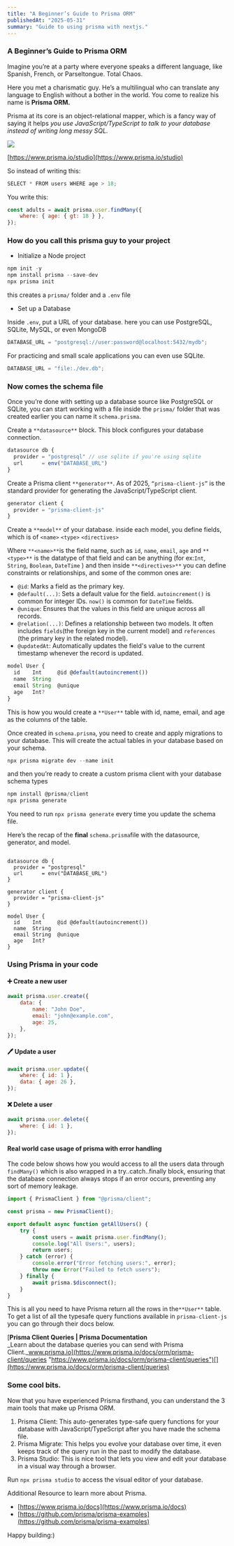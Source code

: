 ```yaml
---
title: "A Beginner’s Guide to Prisma ORM"
publishedAt: "2025-05-31"
summary: "Guide to using prisma with nextjs."
---
```


### A Beginner’s Guide to Prisma ORM

Imagine you’re at a party where everyone speaks a different language, like Spanish, French, or Parseltongue. Total Chaos.

Here you met a charismatic guy. He’s a multilingual who can translate any language to English without a bother in the world. You come to realize his name is **Prisma ORM.**

Prisma at its core is an object-relational mapper, which is a fancy way of saying it helps _you use JavaScript/TypeScript to talk to your database instead of writing long messy SQL._

![](https://cdn-images-1.medium.com/max/900/1*mWr61S1nv5AjtbjDhNuZEA.png)

[https://www.prisma.io/studio](https://www.prisma.io/studio)

So instead of writing this:

```js
SELECT * FROM users WHERE age > 18;
```

You write this:

```js
const adults = await prisma.user.findMany({
    where: { age: { gt: 18 } },
});
```

### How do you call this prisma guy to your project

-   Initialize a Node project

```js
npm init -y
npm install prisma --save-dev
npx prisma init
```

this creates a `prisma/` folder and a `.env` file

-   Set up a Database

Inside `.env`, put a URL of your database. here you can use PostgreSQL, SQLite, MySQL, or even MongoDB

```js
DATABASE_URL = "postgresql://user:password@localhost:5432/mydb";
```

For practicing and small scale applications you can even use SQLite.

```js
DATABASE_URL = "file:./dev.db";
```

### Now comes the schema file

Once you’re done with setting up a database source like PostgreSQL or SQLite, you can start working with a file inside the `prisma/` folder that was created earlier you can name it `schema.prisma`.

Create a `**datasource**` block. This block configures your database connection.

```js
datasource db {
  provider = "postgresql" // use sqlite if you're using sqlite
  url      = env("DATABASE_URL")
}
```

Create a Prisma client `**generator**`. As of 2025, `“prisma-client-js”` is the standard provider for generating the JavaScript/TypeScript client.

```js
generator client {
  provider = "prisma-client-js"
}
```

Create a `**model**` of your database. inside each model, you define fields, which is of `<name>` `<type>` `<directives>`

Where `**<name>**`is the field name, such as `id`, `name`, `email`, `age` and `**<type>**` is the datatype of that field and can be anything (for ex:`Int`, `String`, `Boolean`, `DateTime` ) and then inside `**<directives>**` you can define constraints or relationships, and some of the common ones are:

-   `@id`: Marks a field as the primary key.
-   `@default(...)`: Sets a default value for the field. `autoincrement()` is common for integer IDs. `now()` is common for `DateTime` fields.
-   `@unique`: Ensures that the values in this field are unique across all records.
-   `@relation(...)`: Defines a relationship between two models. It often includes `fields`(the foreign key in the current model) and `references` (the primary key in the related model).
-   `@updatedAt`: Automatically updates the field's value to the current timestamp whenever the record is updated.

```js
model User {
  id    Int     @id @default(autoincrement())
  name  String
  email String  @unique
  age   Int?
}
```

This is how you would create a `**User**` table with id, name, email, and age as the columns of the table.

Once created in `schema.prisma`, you need to create and apply migrations to your database. This will create the actual tables in your database based on your schema.

```js
npx prisma migrate dev --name init
```

and then you’re ready to create a custom prisma client with your database schema types

```js
npm install @prisma/client
npx prisma generate
```

You need to run `npx prisma generate` every time you update the schema file.

Here’s the recap of the **final** `schema.prisma`file with the datasource, generator, and model.

```js// schema.prisma file

datasource db {
  provider = "postgresql"
  url      = env("DATABASE_URL")
}

generator client {
  provider = "prisma-client-js"
}

model User {
  id    Int     @id @default(autoincrement())
  name  String
  email String  @unique
  age   Int?
}
```

### Using Prisma in your code

#### ➕ Create a new user

```js
await prisma.user.create({
    data: {
        name: "John Doe",
        email: "john@example.com",
        age: 25,
    },
});
```

#### 🖊️ Update a user

```js
await prisma.user.update({
    where: { id: 1 },
    data: { age: 26 },
});
```

#### ❌ Delete a user

```js
await prisma.user.delete({
    where: { id: 1 },
});
```

#### Real world case usage of prisma with error handling

The code below shows how you would access to all the users data through `findMany()` which is also wrapped in a try..catch..finally block, ensuring that the database connection always stops if an error occurs, preventing any sort of memory leakage.

```js
import { PrismaClient } from "@prisma/client";

const prisma = new PrismaClient();

export default async function getAllUsers() {
    try {
        const users = await prisma.user.findMany();
        console.log("All Users:", users);
        return users;
    } catch (error) {
        console.error("Error fetching users:", error);
        throw new Error("Failed to fetch users");
    } finally {
        await prisma.$disconnect();
    }
}
```

This is all you need to have Prisma return all the rows in the`**User**` table. To get a list of all the typesafe query functions available in `prisma-client-js` you can go through their docs below.

[**Prisma Client Queries | Prisma Documentation**  
\_Learn about the database queries you can send with Prisma Client.\_www.prisma.io](https://www.prisma.io/docs/orm/prisma-client/queries "https://www.prisma.io/docs/orm/prisma-client/queries")[](https://www.prisma.io/docs/orm/prisma-client/queries)

### Some cool bits.

Now that you have experienced Prisma firsthand, you can understand the 3 main tools that make up Prisma ORM.

1.  Prisma Client: This auto-generates type-safe query functions for your database with JavaScript/TypeScript after you have made the schema file.
2.  Prisma Migrate: This helps you evolve your database over time, it even keeps track of the query run in the past to modify the database.
3.  Prisma Studio: This is nice tool that lets you view and edit your database in a visual way through a browser.

Run `npx prisma studio` to access the visual editor of your database.

Additional Resource to learn more about Prisma.

-   [https://www.prisma.io/docs](https://www.prisma.io/docs)
-   [https://github.com/prisma/prisma-examples](https://github.com/prisma/prisma-examples)

Happy building:)
